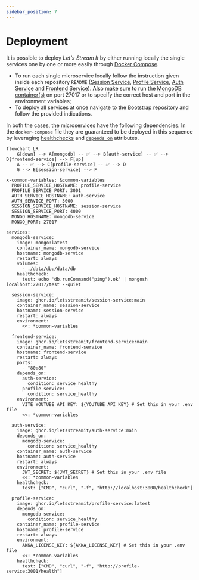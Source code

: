 ```yaml
---
sidebar_position: 7
---
```


# Deployment

It is possible to deploy *Let's Stream It* by either running locally the single services one by one or more easily through [Docker Compose](https://docs.docker.com/compose/).

- To run each single microservice locally follow the instruction given inside each repository `README` ([Session Service](https://github.com/LetsStreamIt/session-service), [Profile Service](https://github.com/LetsStreamIt/profile-service), [Auth Service](https://github.com/LetsStreamIt/auth-service) and [Frontend Service](https://github.com/LetsStreamIt/frontend-service)). Also make sure to run the [MongoDB container(s)](https://hub.docker.com/_/mongo) on port 27017 or to specify the correct host and port in the environment variables;
- To deploy all services at once navigate to the [Bootstrap repository](https://github.com/LetsStreamIt/bootstrap) and follow the provided indications.

In both the cases, the microservices have the following dependencies. In the `docker-compose` file they are guaranteed to be deployed in this sequence by leveraging [healthchecks](https://docs.docker.com/reference/compose-file/services/#healthcheck) and [`depends_on`](https://docs.docker.com/reference/compose-file/services/#depends_on) attributes.

```mermaid
flowchart LR
    G[down] --> A[mongodb] -- ✅ --> B[auth-service] -- ✅ --> D[frontend-service] --> F[up]
    A -- ✅ --> C[profile-service] -- ✅ --> D
    G --> E[session-service] --> F
```

<Summary title="Docker Compose file">

```docker-compose
x-common-variables: &common-variables
  PROFILE_SERVICE_HOSTNAME: profile-service
  PROFILE_SERVICE_PORT: 3001
  AUTH_SERVICE_HOSTNAME: auth-service
  AUTH_SERVICE_PORT: 3000
  SESSION_SERVICE_HOSTNAME: session-service
  SESSION_SERVICE_PORT: 4000
  MONGO_HOSTNAME: mongodb-service
  MONGO_PORT: 27017

services:
  mongodb-service:
    image: mongo:latest
    container_name: mongodb-service
    hostname: mongodb-service
    restart: always
    volumes:
      - ./data/db:/data/db
    healthcheck:
      test: echo 'db.runCommand("ping").ok' | mongosh localhost:27017/test --quiet

  session-service:
    image: ghcr.io/letsstreamit/session-service:main
    container_name: session-service
    hostname: session-service
    restart: always
    environment:
      <<: *common-variables

  frontend-service:
    image: ghcr.io/letsstreamit/frontend-service:main
    container_name: frontend-service
    hostname: frontend-service
    restart: always
    ports:
      - "80:80"
    depends_on:
      auth-service:
        condition: service_healthy
      profile-service:
        condition: service_healthy
    environment:
      VITE_YOUTUBE_API_KEY: ${YOUTUBE_API_KEY} # Set this in your .env file
      <<: *common-variables

  auth-service:
    image: ghcr.io/letsstreamit/auth-service:main
    depends_on:
      mongodb-service:
        condition: service_healthy
    container_name: auth-service
    hostname: auth-service
    restart: always
    environment:
      JWT_SECRET: ${JWT_SECRET} # Set this in your .env file
      <<: *common-variables
    healthcheck:
      test: ["CMD", "curl", "-f", "http://localhost:3000/healthcheck"]

  profile-service:
    image: ghcr.io/letsstreamit/profile-service:latest
    depends_on:
      mongodb-service:
        condition: service_healthy
    container_name: profile-service
    hostname: profile-service
    restart: always
    environment:
      AKKA_LICENSE_KEY: ${AKKA_LICENSE_KEY} # Set this in your .env file
      <<: *common-variables
    healthcheck:
      test: ["CMD", "curl", "-f", "http://profile-service:3001/health"]
```

</Summary>